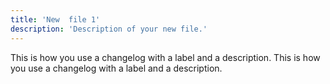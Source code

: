 ```yaml
---
title: 'New  file 1'
description: 'Description of your new file.'
---
```


<Update label="2024-10-12" description="v0.1.1">
  This is how you use a changelog with a label 
  and a description.
</Update>
<Update label="2024-10-11" description="v0.1.0" tags="v0.1.0">
  This is how you use a changelog with a label 
  and a description.
</Update>

